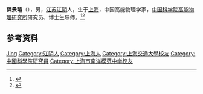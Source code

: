 '''薛景瑄'''（{{bd|1930年|}}），男，[[江苏|江苏]][[江阴|江阴]]人，生于[[上海|上海]]，中国高能物理学家，[[中国科学院高能物理研究所|中国科学院高能物理研究所]]研究员、博士生导师。<ref>{{Cite book|title=无锡名人辞典|author=赵永良主编; 徐暐, 张海保, 徐明明副主编|publisher=南京大学出版社|year=1989|isbn=|location=南京|pages=}}</ref><ref>{{Cite book|title=二十世纪中国名人辞典|author=蔡开松, 于信凤主编; 曾卓明, 周溯源, 赵书刚副主编|publisher=辽宁人民出版社|year=1991|isbn=|location=沈阳|pages=}}</ref>

== 参考资料 ==
{{reflist}}

{{中国人物小作品}}

{{Authority control}}
{{DEFAULTSORT:Xue薛}}
[[Category:薛姓|Jing]]
[[Category:江阴人|Category:江阴人]]
[[Category:上海人|Category:上海人]]
[[Category:上海交通大學校友|Category:上海交通大學校友]]
[[Category:中國科學院研究員|Category:中國科學院研究員]]
[[Category:上海市南洋模范中学校友|Category:上海市南洋模范中学校友]]
